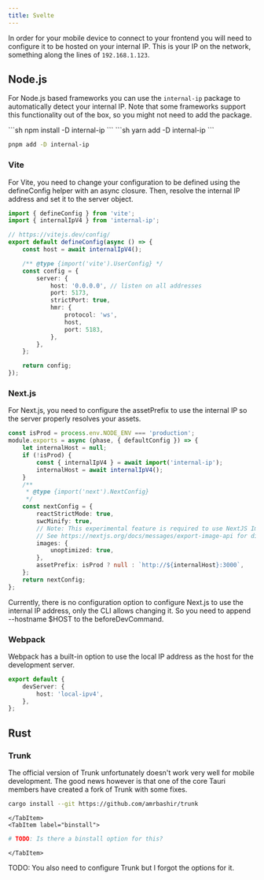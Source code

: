 ```yaml
---
title: Svelte
---
```



In order for your mobile device to connect to your frontend you will need
to configure it to be hosted on your internal IP. This is your IP on the network, something
along the lines of `192.168.1.123`.

## Node.js

For Node.js based frameworks you can use the `internal-ip` package to automatically detect
your internal IP. Note that some frameworks support this functionality out of the box, so you
might not need to add the package.

<Tabs>
<TabItem label="npm">
```sh
npm install -D internal-ip
```
</TabItem>
<TabItem label="yarn">
```sh
yarn add -D internal-ip
```
</TabItem>
<TabItem label="pnpm">

```sh
pnpm add -D internal-ip
```

</TabItem>
</Tabs>

### Vite

For Vite, you need to change your configuration to be defined using the defineConfig helper with an async closure. Then, resolve the internal IP address and set it to the server object.

```ts
import { defineConfig } from 'vite';
import { internalIpV4 } from 'internal-ip';

// https://vitejs.dev/config/
export default defineConfig(async () => {
	const host = await internalIpV4();

	/** @type {import('vite').UserConfig} */
	const config = {
		server: {
			host: '0.0.0.0', // listen on all addresses
			port: 5173,
			strictPort: true,
			hmr: {
				protocol: 'ws',
				host,
				port: 5183,
			},
		},
	};

	return config;
});
```

### Next.js

For Next.js, you need to configure the assetPrefix to use the internal IP so the server properly resolves your assets.

```ts
const isProd = process.env.NODE_ENV === 'production';
module.exports = async (phase, { defaultConfig }) => {
	let internalHost = null;
	if (!isProd) {
		const { internalIpV4 } = await import('internal-ip');
		internalHost = await internalIpV4();
	}
	/**
	 * @type {import('next').NextConfig}
	 */
	const nextConfig = {
		reactStrictMode: true,
		swcMinify: true,
		// Note: This experimental feature is required to use NextJS Image in SSG mode.
		// See https://nextjs.org/docs/messages/export-image-api for different workarounds.
		images: {
			unoptimized: true,
		},
		assetPrefix: isProd ? null : `http://${internalHost}:3000`,
	};
	return nextConfig;
};
```

Currently, there is no configuration option to configure Next.js to use the internal IP address, only the CLI allows changing it. So you need to append --hostname $HOST to the beforeDevCommand.

### Webpack

Webpack has a built-in option to use the local IP address as the host for the development server.

```ts
export default {
	devServer: {
		host: 'local-ipv4',
	},
};
```

## Rust

### Trunk

The official version of Trunk unfortunately doesn't work very well for mobile development.
The good news however is that one of the core Tauri members have created a fork of Trunk
with some fixes.

<Tabs>
	<TabItem label="cargo">

```sh
cargo install --git https://github.com/amrbashir/trunk
```

    </TabItem>
    <TabItem label="binstall">

```sh
# TODO: Is there a binstall option for this?
```

    </TabItem>

</Tabs>

TODO: You also need to configure Trunk but I forgot the options for it.
